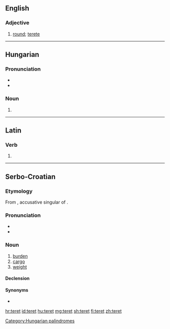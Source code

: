 ==English==

===Adjective===
{{en-adj}}

# {{context|obsolete|lang=en}} [[round]]; [[terete]]
#: {{rfquotek|Fotherby}}

{{Webster 1913}}

----

==Hungarian==

===Pronunciation===
* {{IPA|/ˈtɛrɛt/|lang=hu}}
* {{hyphenation|te|ret|lang=hu}}

===Noun===
{{head|hu|noun form}}

# {{hu-inflection of|tér|acc|s}}

[[Category:Hungarian palindromes]]

----

==Latin==

===Verb===
{{la-verb-form|teret}}

# {{inflection of|terō||3|s|futr|actv|indc|lang=la}}

----

==Serbo-Croatian==

===Etymology===
From {{etyl|hu|sh}} {{term||terhet|lang=hu}}, accusative singular of {{term|teher|lang=hu}}.

===Pronunciation===
* {{IPA|/těret/|lang=sh}}
* {{hyphenation|te|ret|lang=hu}}

===Noun===
{{sh-noun|g=m|head=tèret|r|терет|тѐрет}}

# [[burden]]
# [[cargo]]
# [[weight]]

====Declension====
{{sh-decl-noun
|teret|tereti
|tereta|tereta
|teretu|teretima
|teret|terete
|terete|tereti
|teretu|teretima
|teretom|teretima
}}

====Synonyms====
* {{l|sh|brȅme}}

[[hr:teret]]
[[id:teret]]
[[hu:teret]]
[[mg:teret]]
[[sh:teret]]
[[fi:teret]]
[[zh:teret]]